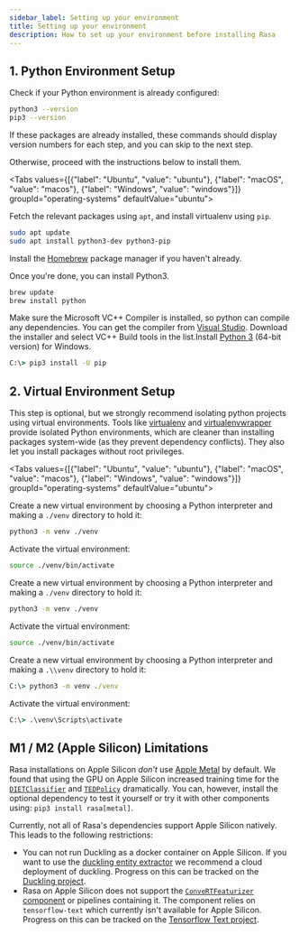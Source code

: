 ```yaml
---
sidebar_label: Setting up your environment
title: Setting up your environment
description: How to set up your environment before installing Rasa
---
```


## 1. Python Environment Setup

Check if your Python environment is already configured:

```bash
python3 --version
pip3 --version
```

If these packages are already installed, these commands should display version
numbers for each step, and you can skip to the next step.

Otherwise, proceed with the instructions below to install them.

<Tabs values={[{"label": "Ubuntu", "value": "ubuntu"}, {"label": "macOS", "value": "macos"}, {"label": "Windows", "value": "windows"}]}  groupId="operating-systems" defaultValue="ubuntu">
  <TabItem value="ubuntu">

Fetch the relevant packages using `apt`, and install virtualenv using `pip`.

```bash
sudo apt update
sudo apt install python3-dev python3-pip
```

  </TabItem>
  <TabItem value="macos">

Install the [Homebrew](https://brew.sh) package manager if you haven't already.

Once you're done, you can install Python3.

```bash
brew update
brew install python
```

  </TabItem>
  <TabItem value="windows">

Make sure the Microsoft VC++ Compiler is installed, so python can compile
any dependencies. You can get the compiler from <a className="reference external"
  href="https://visualstudio.microsoft.com/visual-cpp-build-tools/"
  target="_blank">Visual Studio</a>. Download the installer and select
VC++ Build tools in the list.Install [Python 3](https://www.python.org/downloads/windows/) (64-bit version) for Windows.

```bat
C:\> pip3 install -U pip
```

  </TabItem>
</Tabs>

## 2. Virtual Environment Setup

This step is optional, but we strongly recommend isolating python projects
using virtual environments. Tools like
[virtualenv](https://virtualenv.pypa.io/en/latest/) and
[virtualenvwrapper](https://virtualenvwrapper.readthedocs.io/en/latest/) provide
isolated Python environments, which are cleaner than installing packages system-wide
(as they prevent dependency conflicts). They also let you install packages
without root privileges.

<Tabs values={[{"label": "Ubuntu", "value": "ubuntu"}, {"label": "macOS", "value": "macos"}, {"label": "Windows", "value": "windows"}]}  groupId="operating-systems" defaultValue="ubuntu">
  <TabItem value="ubuntu">

Create a new virtual environment by choosing a Python interpreter and making a `./venv` directory to hold it:

```bash
python3 -m venv ./venv
```

Activate the virtual environment:

```bash
source ./venv/bin/activate
```

  </TabItem>
  <TabItem value="macos">

Create a new virtual environment by choosing a Python interpreter and making a `./venv` directory to hold it:

```bash
python3 -m venv ./venv
```

Activate the virtual environment:

```bash
source ./venv/bin/activate
```

  </TabItem>
  <TabItem value="windows">

Create a new virtual environment by choosing a Python interpreter and making a `.\\venv` directory to hold it:

```bat
C:\> python3 -m venv ./venv
```

Activate the virtual environment:

```bat
C:\> .\venv\Scripts\activate
```

  </TabItem>
</Tabs>

## M1 / M2 (Apple Silicon) Limitations

Rasa installations on Apple Silicon _don't_ use [Apple Metal](https://developer.apple.com/metal/) by default.
We found that using the GPU on Apple Silicon increased training time for the
[`DIETClassifier`](../components.mdx#dietclassifier) and [`TEDPolicy`](../policies.mdx#ted-policy) dramatically.
You can, however, install the optional dependency to test it yourself
or try it with other components using: `pip3 install rasa[metal]`.

Currently, not all of Rasa's dependencies support Apple Silicon natively. This leads
to the following restrictions:

- You can not run Duckling as a docker container on Apple Silicon. If you want
  to use the [duckling entity extractor](../components.mdx#ducklingentityextractor) we recommend a cloud deployment of
  duckling. Progress on this can be tracked on the
  [Duckling project](https://github.com/facebook/duckling/issues/695).
- Rasa on Apple Silicon does not support the [`ConveRTFeaturizer` component](../components.mdx#convertfeaturizer) or pipelines
  containing it. The component relies on `tensorflow-text` which currently
  isn't available for Apple Silicon. Progress on this can be tracked on the
  [Tensorflow Text project](https://github.com/tensorflow/text/issues/823).
